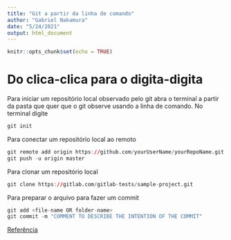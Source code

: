 ```yaml
---
title: "Git a partir da linha de comando"
author: "Gabriel Nakamura"
date: "5/24/2021"
output: html_document
---
```


```r
knitr::opts_chunk$set(echo = TRUE)
```


# Do clica-clica para o digita-digita

Para iniciar um repositório local observado pelo git abra o terminal a partir da pasta que quer que o git observe usando a linha de comando. No terminal digite
```r
git init
```

Para conectar um repositório local ao remoto
```r
git remote add origin https://github.com/yourUserName/yourRepoName.git
git push -u origin master
```


Para clonar um repositório local
```r
git clone https://gitlab.com/gitlab-tests/sample-project.git
```

Para preparar o arquivo para fazer um commit

```r
git add <file-name OR folder-name>
git commit -m "COMMENT TO DESCRIBE THE INTENTION OF THE COMMIT"
```

[Referência](https://docs.gitlab.com/ee/gitlab-basics/start-using-git.html)




